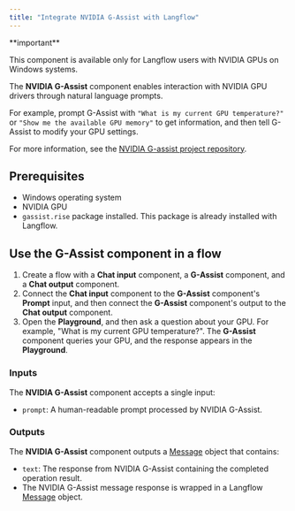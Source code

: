 ```yaml
---
title: "Integrate NVIDIA G-Assist with Langflow"
---
```


<Note>
  **important**

  This component is available only for Langflow users with NVIDIA GPUs on Windows systems.
</Note>

The **NVIDIA G-Assist** component enables interaction with NVIDIA GPU drivers through natural language prompts.

For example, prompt G-Assist with `"What is my current GPU temperature?"` or `"Show me the available GPU memory"` to get information, and then tell G-Assist to modify your GPU settings.

For more information, see the [NVIDIA G-assist project repository](https://github.com/NVIDIA/g-assist).

## **Prerequisites**[**​**](https://docs.langflow.org/integrations-nvidia-g-assist#prerequisites)

- Windows operating system
- NVIDIA GPU
- `gassist.rise` package installed. This package is already installed with Langflow.

## **Use the G-Assist component in a flow**[**​**](https://docs.langflow.org/integrations-nvidia-g-assist#use-the-g-assist-component-in-a-flow)

1. Create a flow with a **Chat input** component, a **G-Assist** component, and a **Chat output** component.
2. Connect the **Chat input** component to the **G-Assist** component's **Prompt** input, and then connect the **G-Assist** component's output to the **Chat output** component.
3. Open the **Playground**, and then ask a question about your GPU. For example, "What is my current GPU temperature?". The **G-Assist** component queries your GPU, and the response appears in the **Playground**.

### **Inputs**[**​**](https://docs.langflow.org/integrations-nvidia-g-assist#inputs)

The **NVIDIA G-Assist** component accepts a single input:

- `prompt`: A human-readable prompt processed by NVIDIA G-Assist.

### **Outputs**[**​**](https://docs.langflow.org/integrations-nvidia-g-assist#outputs)

The **NVIDIA G-Assist** component outputs a [Message](https://docs.langflow.org/concepts-objects#message-object) object that contains:

- `text`: The response from NVIDIA G-Assist containing the completed operation result.
- The NVIDIA G-Assist message response is wrapped in a Langflow [Message](https://docs.langflow.org/concepts-objects#message-object) object.
